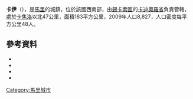 '''卡伊'''（{{lang-fr|Kaï}}），是[[馬里|馬里]]的城鎮，位於該國西南部，由[[錫卡索區|錫卡索區]]的[[卡迪奧羅省|卡迪奧羅省]]負責管轄，處於[[卡焦洛|卡焦洛]]以北47公里，面積183平方公里，2009年人口8,827，人口密度每平方公里48人。

==參考資料==
*{{citation |contribution=Common and Fundamental Operational Datasets Registry: Mali |publisher=United Nations Office for the Coordination of Humanitarian Affairs |url=http://cod.humanitarianresponse.info/country-region/mali |deadurl=yes |archiveurl=https://web.archive.org/web/20120106202217/http://cod.humanitarianresponse.info/country-region/mali |archivedate=2012-01-06 |title=存档副本 |accessdate=2015-07-21 }}
*{{citation
 |url         = http://instat.gov.ml/documentation/sikasso.pdf
 |publisher   = République de Mali: Institut National de la Statistique
 |title       = Resultats Provisoires RGPH 2009 (Région de Sikasso)
 |language    = fr
 |deadurl     = yes
 |archiveurl  = https://www.webcitation.org/6AnYveESp?url=http://instat.gov.ml/documentation/sikasso.pdf
 |archivedate = 2012-09-19
 |accessdate  = 2015-07-21
}}
*{{citation |title=Communes de la Région de Sikasso |publisher=Ministère de l’administration territoriale et des collectivités locales, République du Mali |url=http://www.matcl.gov.ml/pdf/ComRegSikasso.pdf |language=fr |deadurl=yes |archiveurl=https://www.webcitation.org/6AnZ7FgpR?url=http://www.matcl.gov.ml/pdf/ComRegSikasso.pdf |archivedate=2012-09-19 |accessdate=2015-07-21 }}
*{{citation | title=Plan de Sécurité Alimentaire Commune Rurale de Kaï 2006-2010 | publisher=Commissariat à la Sécurité Alimentaire, République du Mali, USAID-Mali | year=2006 | url=http://www.aec.msu.edu/fs2/mali_fd_strtgy/plans/sikasso/kadiolo/psa_kai.pdf | language=fr | deadurl=yes | archiveurl=https://web.archive.org/web/20120902174518/http://www.aec.msu.edu/fs2/mali_fd_strtgy/plans/sikasso/kadiolo/psa_kai.pdf | archivedate=2012年9月2日 | df= | accessdate=2015年7月21日 }}

{{Coord|10|58|10|N|5|41|40|W|display=title}}

{{錫卡索區}}

[[Category:馬里城市|Category:馬里城市]]


{{Mali-geo-stub}}